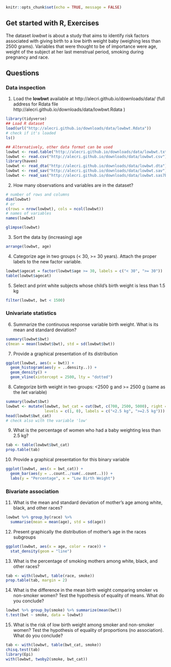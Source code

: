 ```r
knitr::opts_chunk$set(echo = TRUE, message = FALSE)
```

## Get started with R, Exercises

The dataset *lowbwt* is about a study that aims to identify risk factors associated with giving birth to a low birth weight baby (weighing less than 2500 grams).
Variables that were thought to be of importance were age, weight of the subject at her last menstrual period, smoking during pregnancy and race.

## Questions


### Data inspection

1. Load the **lowbwt** available at http://alecri.github.io/downloads/data/ (full address for Rdata file http://alecri.github.io/downloads/data/lowbwt.Rdata
)

```r
library(tidyverse)
## Load R dataset
load(url("http://alecri.github.io/downloads/data/lowbwt.Rdata"))
# check if it's loaded
ls()
```

```r
## Alternatively, other data format can be used
lowbwt <- read.table("http://alecri.github.io/downloads/data/lowbwt.txt")
lowbwt <- read.csv("http://alecri.github.io/downloads/data/lowbwt.csv")
library(haven)
lowbwt <- read_dta("http://alecri.github.io/downloads/data/lowbwt.dta")
lowbwt <- read_sav("http://alecri.github.io/downloads/data/lowbwt.sav")
lowbwt <- read_sas("http://alecri.github.io/downloads/data/lowbwt.sas7bdat")
```


2. How many observations and variables are in the dataset?

```r
# number of rows and columns
dim(lowbwt)
# or
c(rows = nrow(lowbwt), cols = ncol(lowbwt))
# names of variables
names(lowbwt)
```
```r
glimpse(lowbwt)
```

3. Sort the data by (increasing) age

```r
arrange(lowbwt, age)
```


4. Categorize age in two groups (< 30, >= 30 years). Attach the proper labels to the new factor variable.

```r
lowbwt$agecat = factor(lowbwt$age >= 30, labels = c("< 30", ">= 30"))
table(lowbwt$agecat)
```

5. Select and print white subjects whose child's birth weight is less than 1.5 kg 

```r
filter(lowbwt, bwt < 1500)
```



### Univariate statistics

6. Summarize the continuous response variable birth weight. What is its mean and standard deviation?  

```r
summary(lowbwt$bwt)
c(mean = mean(lowbwt$bwt), std = sd(lowbwt$bwt))
```


7. Provide a graphical presentation of its distribution  

```r
ggplot(lowbwt, aes(x = bwt)) + 
  geom_histogram(aes(y = ..density..)) +
  geom_density() +
  geom_vline(xintercept = 2500, lty = "dotted")
```

8. Categorize birth weight in two groups: <2500 g and >= 2500 g  (same as the *lwt* variable)

```r
summary(lowbwt$bwt)
lowbwt <- mutate(lowbwt, bwt_cat = cut(bwt, c(700, 2500, 5000), right = F,
                 levels = c(1, 0), labels = c("<2.5 kg", ">=2.5 kg")))
head(lowbwt$bwt_cat)
# check also with the variable 'low'
```

9. What is the percentage of women who had a baby weighting less than 2.5 kg?

```r
tab <- table(lowbwt$bwt_cat)
prop.table(tab)
```

10. Provide a graphical presentation for this binary variable

```r
ggplot(lowbwt, aes(x = bwt_cat)) + 
  geom_bar(aes(y = ..count../sum(..count..))) +
  labs(y = "Percentage", x = "Low Birth Weight")
```


### Bivariate association

11.  What is the mean and standard deviation of mother’s age among white, black, and other races?

```r
lowbwt %>% group_by(race) %>%
  summarise(mean = mean(age), std = sd(age))
```

12. Present graphically the distribution of mother's age in the races subgroups

```r
ggplot(lowbwt, aes(x = age, color = race)) +
  stat_density(geom = "line")
```

13. What is the percentage of smoking mothers among white, black, and other races?

```r
tab <- with(lowbwt, table(race, smoke))
prop.table(tab, margin = 2)
```

14. What is the difference in the mean birth weight comparing smoker vs non-smoker women? Test the hypothesis of equality of means. What do you conclude?

```r
lowbwt %>% group_by(smoke) %>% summarize(mean(bwt))
t.test(bwt ~ smoke, data = lowbwt)
```


15. What is the risk of low birth weight among smoker and non-smoker women? Test the hypothesis of equality of proportions (no association). What do you conclude?

```r
tab <- with(lowbwt, table(bwt_cat, smoke))
chisq.test(tab)
library(Epi)
with(lowbwt, twoby2(smoke, bwt_cat))
```

